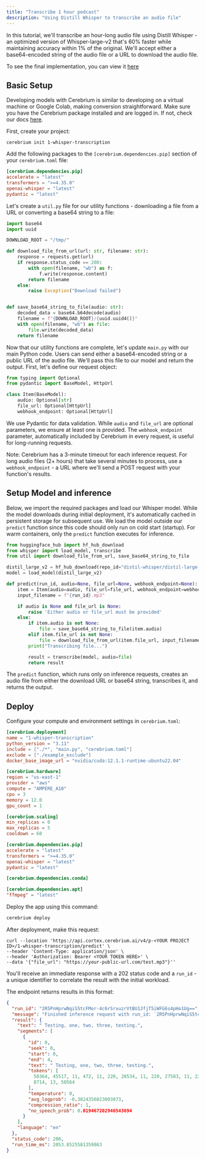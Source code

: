 ```yaml
---
title: "Transcribe 1 hour podcast"
description: "Using Distill Whisper to transcribe an audio file"
---
```


In this tutorial, we'll transcribe an hour-long audio file using Distill Whisper - an optimized version of Whisper-large-v2 that's 60% faster while maintaining accuracy within 1% of the original. We'll accept either a base64-encoded string of the audio file or a URL to download the audio file.

To see the final implementation, you can view it [here](https://github.com/CerebriumAI/examples/tree/master/6-voice/1-whisper-transcription)

## Basic Setup

Developing models with Cerebrium is similar to developing on a virtual machine or Google Colab, making conversion straightforward. Make sure you have the Cerebrium package installed and are logged in. If not, check our docs [here](https://docs.cerebrium.ai/cerebrium/getting-started/installation).

First, create your project:

```
cerebrium init 1-whisper-transcription
```

Add the following packages to the `[cerebrium.dependencies.pip]` section of your `cerebrium.toml` file:

```toml
[cerebrium.dependencies.pip]
accelerate = "latest"
transformers = ">=4.35.0"
openai-whisper = "latest"
pydantic = "latest"
```

Let's create a `util.py` file for our utility functions - downloading a file from a URL or converting a base64 string to a file:

```python
import base64
import uuid

DOWNLOAD_ROOT = "/tmp/"

def download_file_from_url(url: str, filename: str):
    response = requests.get(url)
    if response.status_code == 200:
        with open(filename, "wb") as f:
            f.write(response.content)
        return filename
    else:
        raise Exception("Download failed")


def save_base64_string_to_file(audio: str):
    decoded_data = base64.b64decode(audio)
    filename = f"{DOWNLOAD_ROOT}/{uuid.uuid4()}"
    with open(filename, "wb") as file:
        file.write(decoded_data)
    return filename

```

Now that our utility functions are complete, let's update `main.py` with our main Python code. Users can send either a base64-encoded string or a public URL of the audio file. We'll pass this file to our model and return the output. First, let's define our request object:

```python
from typing import Optional
from pydantic import BaseModel, HttpUrl

class Item(BaseModel):
    audio: Optional[str]
    file_url: Optional[HttpUrl]
    webhook_endpoint: Optional[HttpUrl]
```

We use Pydantic for data validation. While `audio` and `file_url` are optional parameters, we ensure at least one is provided. The `webhook_endpoint` parameter, automatically included by Cerebrium in every request, is useful for long-running requests.

Note: Cerebrium has a 3-minute timeout for each inference request. For long audio files (2+ hours) that take several minutes to process, use a `webhook_endpoint` - a URL where we'll send a POST request with your function's results.

## Setup Model and inference

Below, we import the required packages and load our Whisper model. While the model downloads during initial deployment, it's automatically cached in persistent storage for subsequent use. We load the model outside our `predict` function since this code should only run on cold start (startup). For warm containers, only the `predict` function executes for inference.

```python
from huggingface_hub import hf_hub_download
from whisper import load_model, transcribe
from util import download_file_from_url, save_base64_string_to_file

distil_large_v2 = hf_hub_download(repo_id="distil-whisper/distil-large-v3", filename="original-model.bin")
model = load_model(distil_large_v2)

def predict(run_id, audio=None, file_url=None, webhook_endpoint=None):
    item = Item(audio=audio, file_url=file_url, webhook_endpoint=webhook_endpoint)
    input_filename = f"{run_id}.mp3"

    if audio is None and file_url is None:
        raise 'Either audio or file_url must be provided'
    else:
        if item.audio is not None:
            file = save_base64_string_to_file(item.audio)
        elif item.file_url is not None:
            file = download_file_from_url(item.file_url, input_filename)
        print("Transcribing file...")

        result = transcribe(model, audio=file)
        return result
```

The `predict` function, which runs only on inference requests, creates an audio file from either the download URL or base64 string, transcribes it, and returns the output.

## Deploy

Configure your compute and environment settings in `cerebrium.toml`:

```toml
[cerebrium.deployment]
name = "1-whisper-transcription"
python_version = "3.11"
include = ["./*", "main.py", "cerebrium.toml"]
exclude = ["./example_exclude"]
docker_base_image_url = "nvidia/cuda:12.1.1-runtime-ubuntu22.04"

[cerebrium.hardware]
region = "us-east-1"
provider = "aws"
compute = "AMPERE_A10"
cpu = 3
memory = 12.0
gpu_count = 1

[cerebrium.scaling]
min_replicas = 0
max_replicas = 5
cooldown = 60

[cerebrium.dependencies.pip]
accelerate = "latest"
transformers = ">=4.35.0"
openai-whisper = "latest"
pydantic = "latest"

[cerebrium.dependencies.conda]

[cerebrium.dependencies.apt]
"ffmpeg" = "latest"

```

Deploy the app using this command:

```bash
cerebrium deploy
```

After deployment, make this request:

```curl
curl --location 'https://api.cortex.cerebrium.ai/v4/p-<YOUR PROJECT ID>/1-whisper-transcription/predict' \
--header 'Content-Type: application/json' \
--header 'Authorization: Bearer <YOUR TOKEN HERE>' \
--data '{"file_url": "https://your-public-url.com/test.mp3"}''
```

You'll receive an immediate response with a 202 status code and a `run_id` - a unique identifier to correlate the result with the initial workload.

The endpoint returns results in this format:

```json
{
  "run_id": "2R5PnHprwNqiS5tcFMor-4c6rSrxuzrVtBU1JfjT5iWFG6s4pHo1Ug==",
  "message": "Finished inference request with run_id: `2R5PnHprwNqiS5tcFMor-4c6rSrxuzrVtBU1JfjT5iWFG6s4pHo1Ug==`",
  "result": {
    "text": " Testing, one, two, three, testing.",
    "segments": [
      {
        "id": 0,
        "seek": 0,
        "start": 0,
        "end": 4,
        "text": " Testing, one, two, three, testing.",
        "tokens": [
          50364, 45517, 11, 472, 11, 220, 20534, 11, 220, 27583, 11, 220, 83,
          8714, 13, 50564
        ],
        "temperature": 0,
        "avg_logprob": -0.3824356023003073,
        "compression_ratio": 1,
        "no_speech_prob": 0.019467202946543694
      }
    ],
    "language": "en"
  },
  "status_code": 200,
  "run_time_ms": 2053.8525581359863
}
```
